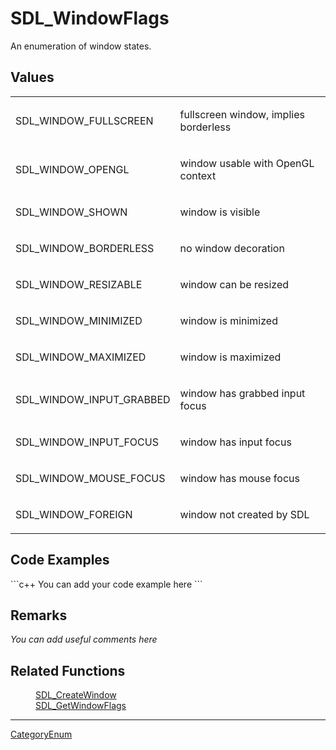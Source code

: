 <!-- pragma section-numbers off -->
<!-- pragma disable-camelcase -->

= SDL_WindowFlags =
An enumeration of window states.


== Values ==
{|
|SDL_WINDOW_FULLSCREEN
|fullscreen window, implies borderless
|-
|SDL_WINDOW_OPENGL
|window usable with OpenGL context
|-
|SDL_WINDOW_SHOWN
|window is visible
|-
|SDL_WINDOW_BORDERLESS
|no window decoration
|-
|SDL_WINDOW_RESIZABLE
|window can be resized
|-
|SDL_WINDOW_MINIMIZED
|window is minimized
|-
|SDL_WINDOW_MAXIMIZED
|window is maximized
|-
|SDL_WINDOW_INPUT_GRABBED
|window has grabbed input focus
|-
|SDL_WINDOW_INPUT_FOCUS
|window has input focus
|-
|SDL_WINDOW_MOUSE_FOCUS
|window has mouse focus
|-
|SDL_WINDOW_FOREIGN
|window not created by SDL
|}

== Code Examples ==
```c++
You can add your code example here
```

== Remarks ==
''You can add useful comments here''

== Related Functions ==
:[[SDL_CreateWindow]]
:[[SDL_GetWindowFlags]]

----
[[CategoryEnum]]
